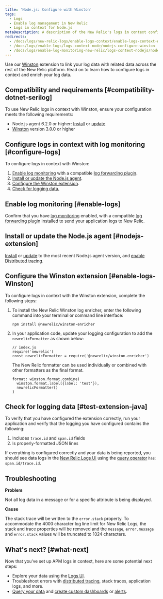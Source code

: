 ```yaml
---
title: 'Node.js: Configure with Winston'
tags:
  - Logs
  - Enable log management in New Relic
  - Logs in context for Node.js
metaDescription: A description of the New Relic's logs in context configuration process for the Winston Node.js extension.
redirects:
  - /docs/logs/new-relic-logs/enable-logs-context/enable-logs-context-winston
  - /docs/logs/enable-logs/logs-context-node/nodejs-configure-winston
  - /docs/logs/enable-log-monitoring-new-relic/logs-context-nodejs/nodejs-configure-winston
---
```


Use our [Winston](https://github.com/winstonjs/winston) extension to link your log data with related data across the rest of the New Relic platform. Read on to learn how to configure logs in context and enrich your log data.

## Compatibility and requirements [#compatibility-dotnet-serilog]

To use New Relic logs in context with Winston, ensure your configuration meets the following requirements:

* Node.js agent 6.2.0 or higher: [Install](/docs/agents/nodejs-agent/installation-configuration/install-nodejs-agent) or [update](/docs/agents/nodejs-agent/installation-configuration/update-nodejs-agent)
* [Winston](https://github.com/winstonjs/winston) version 3.0.0 or higher

## Configure logs in context with log monitoring [#configure-logs]

To configure logs in context with Winston:

1. [Enable log monitoring](/docs/introduction-new-relic-logs) with a compatible [log forwarding plugin](/docs/logs/enable-logs/enable-logs/enable-new-relic-logs#enable-logs).
2. [Install or update the Node.js agent](#nodejs-extension).
3. [Configure the Winston extension](#enable-logs-winston).
4. [Check for logging data.](#test-extension-nodejs)

## Enable log monitoring [#enable-logs]

Confirm that you have [log monitoring](/docs/introduction-new-relic-logs) enabled, with a compatible [log forwarding plugin](/docs/logs/enable-logs/enable-logs/enable-new-relic-logs#enable-logs) installed to send your application logs to New Relic.

## Install or update the Node.js agent [#nodejs-extension]

[Install](/docs/agents/nodejs-agent/installation-configuration/install-nodejs-agent) or [update](/docs/agents/nodejs-agent/installation-configuration/update-nodejs-agent) to the most recent Node.js agent version, and [enable Distributed tracing](/docs/understand-dependencies/distributed-tracing/enable-configure/enable-distributed-tracing).

## Configure the Winston extension [#enable-logs-Winston]

To configure logs in context with the Winston extension, complete the following steps:

1. To install the New Relic Winston log enricher, enter the following command into your terminal or command line interface:

   ```
   npm install @newrelic/winston-enricher
   ```
2. In your application code, update your logging configuration to add the `newrelicFormatter` as shown below:

   ```
   // index.js
   require('newrelic')
   const newrelicFormatter = require('@newrelic/winston-enricher')
   ```

   The New Relic formatter can be used individually or combined with other formatters as the final format.

   ```
   format: winston.format.combine(
     winston.format.label({label: 'test'}),
     newrelicFormatter()
   )
   ```

## Check for logging data [#test-extension-java]

To verify that you have configured the extension correctly, run your application and verify that the logging you have configured contains the following:

1. Includes `trace.id` and `span.id` fields
2. Is properly-formatted JSON lines

If everything is configured correctly and your data is being reported, you should see data logs in the [New Relic Logs UI](https://one.newrelic.com/launcher/logger.log-launcher) using the [query operator](/docs/new-relic-logs-query-syntax) `has: span.id/trace.id`.

## Troubleshooting

**Problem**

Not all log data in a message or for a specific attribute is being displayed.

**Cause**

The stack trace will be written to the `error.stack` property. To accommodate the 4000 character log line limit for New Relic Logs, the stack and trace properties will be removed and the `message`, `error.message` and `error.stack` values will be truncated to 1024 characters.

## What's next? [#what-next]

Now that you've set up APM logs in context, here are some potential next steps:

* Explore your data using the [Logs UI](/docs/explore-your-data-new-relic-logs-ui).
* Troubleshoot errors with [distributed tracing](/docs/understand-dependencies/distributed-tracing/get-started/introduction-distributed-tracing), stack traces, application logs, and more.
* [Query your data](/docs/using-new-relic/data/understand-data/query-new-relic-data) and [create custom dashboards](/docs/dashboards/new-relic-one-dashboards/get-started/introduction-new-relic-one-dashboards) or [alerts](/docs/alerts/new-relic-alerts/configuring-alert-policies/create-edit-or-find-alert-policy).
